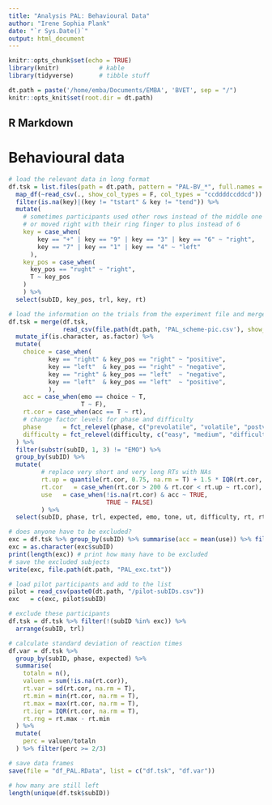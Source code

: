 ```yaml
---
title: "Analysis PAL: Behavioural Data"
author: "Irene Sophia Plank"
date: "`r Sys.Date()`"
output: html_document
---
```


```r
knitr::opts_chunk$set(echo = TRUE)
library(knitr)           # kable
library(tidyverse)       # tibble stuff

dt.path = paste('/home/emba/Documents/EMBA', 'BVET', sep = "/")
knitr::opts_knit$set(root.dir = dt.path)

```

## R Markdown

<style type="text/css">
.main-container {
  max-width: 1100px;
  margin-left: auto;
  margin-right: auto;
}
</style>

# Behavioural data

```r
# load the relevant data in long format
df.tsk = list.files(path = dt.path, pattern = "PAL-BV_*", full.names = T) %>%
  map_df(~read_csv(., show_col_types = F, col_types = "ccddddccddcd")) %>% 
  filter(is.na(key)|(key != "tstart" & key != "tend")) %>%
  mutate(
    # sometimes participants used other rows instead of the middle one
    # or moved right with their ring finger to plus instead of 6
    key = case_when(
        key == "+" | key == "9" | key == "3" | key == "6" ~ "right",
        key == "7" | key == "1" | key == "4" ~ "left"
      ),
    key_pos = case_when(
      key_pos == "rught" ~ "right",
      T ~ key_pos
    )
    ) %>%
  select(subID, key_pos, trl, key, rt)

# load the information on the trials from the experiment file and merge with data
df.tsk = merge(df.tsk, 
               read_csv(file.path(dt.path, 'PAL_scheme-pic.csv'), show_col_types = F)) %>%
  mutate_if(is.character, as.factor) %>%
  mutate(
    choice = case_when(
           key == "right" & key_pos == "right" ~ "positive",
           key == "left"  & key_pos == "right" ~ "negative",
           key == "right" & key_pos == "left"  ~ "negative",
           key == "left"  & key_pos == "left"  ~ "positive",
           ),
    acc = case_when(emo == choice ~ T,
                    T ~ F),
    rt.cor = case_when(acc == T ~ rt),
    # change factor levels for phase and difficulty
    phase      = fct_relevel(phase, c("prevolatile", "volatile", "postvolatile")),
    difficulty = fct_relevel(difficulty, c("easy", "medium", "difficult"))
  ) %>%
  filter(substr(subID, 1, 3) != "EMO") %>% 
  group_by(subID) %>%
  mutate(
         # replace very short and very long RTs with NAs
         rt.up = quantile(rt.cor, 0.75, na.rm = T) + 1.5 * IQR(rt.cor, na.rm = T),
         rt.cor   = case_when(rt.cor > 200 & rt.cor < rt.up ~ rt.cor),
         use   = case_when(!is.na(rt.cor) & acc ~ TRUE,
                           TRUE ~ FALSE)
         ) %>%
  select(subID, phase, trl, expected, emo, tone, ut, difficulty, rt, rt.cor, acc, use) 

# does anyone have to be excluded?
exc = df.tsk %>% group_by(subID) %>% summarise(acc = mean(use)) %>% filter(acc < 2/3)
exc = as.character(exc$subID)
print(length(exc)) # print how many have to be excluded
# save the excluded subjects
write(exc, file.path(dt.path, "PAL_exc.txt"))

# load pilot participants and add to the list
pilot = read_csv(paste0(dt.path, "/pilot-subIDs.csv"))
exc   = c(exc, pilot$subID)

# exclude these participants
df.tsk = df.tsk %>% filter(!(subID %in% exc)) %>%
  arrange(subID, trl)

# calculate standard deviation of reaction times
df.var = df.tsk %>%
  group_by(subID, phase, expected) %>% 
  summarise(
    totaln = n(),
    valuen = sum(!is.na(rt.cor)),
    rt.var = sd(rt.cor, na.rm = T),
    rt.min = min(rt.cor, na.rm = T),
    rt.max = max(rt.cor, na.rm = T),
    rt.iqr = IQR(rt.cor, na.rm = T),
    rt.rng = rt.max - rt.min
  ) %>%
  mutate(
    perc = valuen/totaln
  ) %>% filter(perc >= 2/3)

# save data frames
save(file = "df_PAL.RData", list = c("df.tsk", "df.var"))

# how many are still left
length(unique(df.tsk$subID))

```